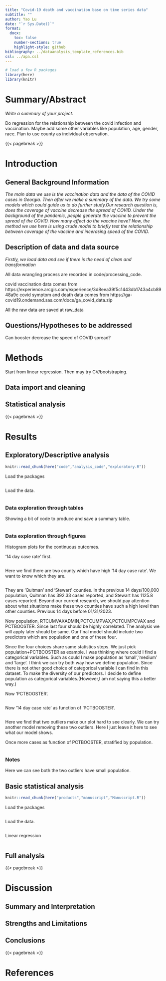 ---
title: "Covid-19 death and vaccination base on time series data"
subtitle: ""
author: Yao Lu
date: "`r Sys.Date()`"
format:
  docx:
    toc: false
    number-sections: true
    highlight-style: github
bibliography: ../dataanalysis_template_references.bib
csl: ../apa.csl
---



```{r, echo=FALSE, message=FALSE}
# load a few R packages
library(here)
library(knitr)
```



# Summary/Abstract
_Write a summary of your project._


Do regression for the relationship between the covid infection and vaccination. Maybe add some other variables like population, age, gender, race. Plan to use county as individual observation. 

{{< pagebreak >}}


# Introduction 

## General Background Information
_The main data we use is the vaccination data and the data of the COVID cases in Georgia. Then after we make a summary of the data. We try some models which could guide us to do further study.Our research question is, does the coverage of vaccine decrease the spread of COVID. Under the background of the pandemic, people generate the vaccine to prevent the spread of the COVID. How many effect do the vaccine have? Now, the method we use here is using crude model to briefly test the relationship between coverage of the vaccine and incerasing speed of the COVID. _ 

## Description of data and data source
_Firstly, we load data and see if there is the need of clean and transformation_

All data wrangling process are recorded in code/processing_code. 

covid vaccination data comes from
https://experience.arcgis.com/experience/3d8eea39f5c1443db1743a4cb8948a9c
covid symptom and death data comes from
https://ga-covid19.ondemand.sas.com/docs/ga_covid_data.zip

All the raw data are saved at raw_data


## Questions/Hypotheses to be addressed

Can booster decrease the speed of COVID spread?

# Methods 

Start from linear regression. Then may try CV/bootstraping.


## Data import and cleaning



## Statistical analysis



{{< pagebreak >}}


# Results

## Exploratory/Descriptive analysis


```{r, include=FALSE, cache=FALSE}
knitr::read_chunk(here("code","analysis_code","exploratory.R"))
```

Load the packages
```{r, packages, message = FALSE, warning = FALSE}
```

Load the data.
```{r,loaddata}
```

### Data exploration through tables

Showing a bit of code to produce and save a summary table.

```{r,table}
```

### Data exploration through figures

Histogram plots for the continuous outcomes. 

'14 day case rate' first.

```{r,figurey}
```

Here we find there are two county which have high '14 day case rate'. We want to know which they are.

```{r,figurey1}
```

They are 'Quitman' and 'Stewart' counties. In the previous 14 days/100,000 population, Quitman has 392.33 cases reported, and Stewart has 1125.8 cases reported. Beyond our current research, we should pay attention about what situations make these two counties have such a high level than other counties. Previous 14 days before 01/31/2023.


Now population, RTCUMVAXADMIN,PCTCUMPVAX,PCTCUMPCVAX and PCTBOOSTER. Since last four should be highly correlated. The analysis we will apply later should be same. 
Our final model should include two predictors which are population and one of these four.

Since the four choices share same statistics steps. We just pick population+PCTBOOSTER as example. I was thinking where could I find a categorical variables. Such as could I make population as 'small','medium' and 'large'. I think we can try both way how we define population. Since there is not other good choice of categorical variable I can find in this dataset. To make the diversity of our predictors. I decide to define population as categorical variables.(However,I am not saying this a better way.)

Now 'PCTBOOSTER'.

```{r,figurex5}
```

Now '14 day case rate' as function of 'PCTBOOSTER'.

```{r,function1}
```

Here we find that two outliers make our plot hard to see clearly. We can try another model removing these two outliers. Here I just leave it here to see what our model shows.

Once more cases as function of PCTBOOSTER, stratified by population. 

```{r,function2}
```


### Notes

Here we can see both the two outliers have small population.

## Basic statistical analysis

```{r, include=FALSE, cache=FALSE}
knitr::read_chunk(here("products","manuscript","Manuscript.R"))
```

Load the packages
```{r, packages, message = FALSE, warning = FALSE}
```

Load the data.
```{r,loaddata}
```

Linear regression
```{r,lm}
```

## Full analysis



{{< pagebreak >}}


# Discussion

## Summary and Interpretation


## Strengths and Limitations


## Conclusions



{{< pagebreak >}}

# References



